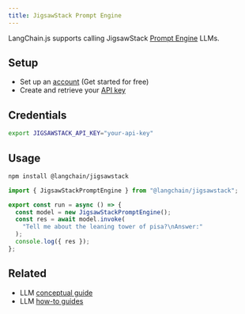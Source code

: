 ```yaml
---
title: JigsawStack Prompt Engine
---
```


LangChain.js supports calling JigsawStack [Prompt Engine](https://docs.jigsawstack.com/api-reference/prompt-engine/run-direct) LLMs.

## Setup

- Set up an [account](https://jigsawstack.com/dashboard) (Get started for free)
- Create and retrieve your [API key](https://jigsawstack.com/dashboard)

## Credentials

```bash
export JIGSAWSTACK_API_KEY="your-api-key"
```

## Usage


<IntegrationInstallTooltip/>

```bash npm2yarn
npm install @langchain/jigsawstack
```
```ts
import { JigsawStackPromptEngine } from "@langchain/jigsawstack";

export const run = async () => {
  const model = new JigsawStackPromptEngine();
  const res = await model.invoke(
    "Tell me about the leaning tower of pisa?\nAnswer:"
  );
  console.log({ res });
};
```

## Related

- LLM [conceptual guide](/oss/concepts/text_llms)
- LLM [how-to guides](/oss/how-to/#llms)
